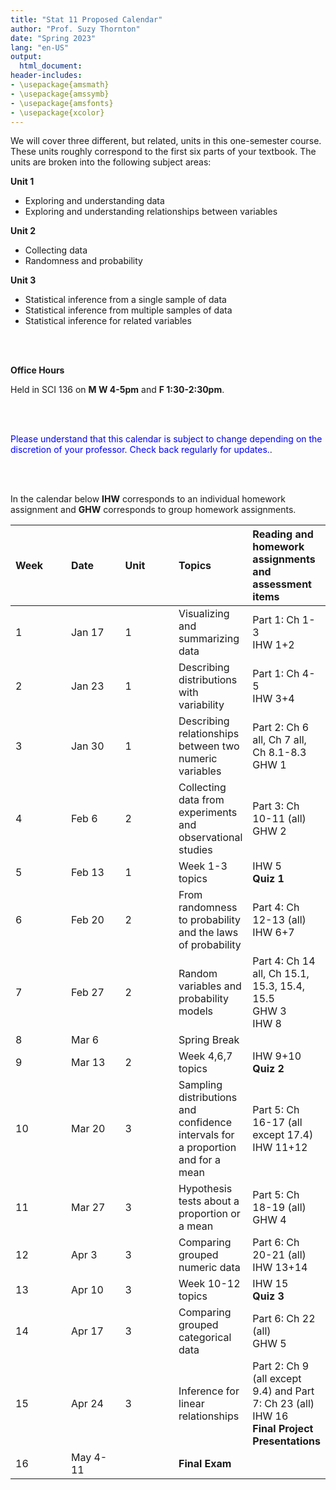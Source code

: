 ```yaml
---
title: "Stat 11 Proposed Calendar"
author: "Prof. Suzy Thornton"
date: "Spring 2023"
lang: "en-US"
output:
  html_document:
header-includes:
- \usepackage{amsmath}
- \usepackage{amssymb}
- \usepackage{amsfonts}
- \usepackage{xcolor}
---
```




We will cover three different, but related, units in this one-semester course. These units roughly correspond to the first six parts of your textbook. The units are broken into the following subject areas:


**Unit 1**

- Exploring and understanding data 
- Exploring and understanding relationships between variables 



**Unit 2**

- Collecting data 
- Randomness and probability


**Unit 3**

- Statistical inference from a single sample of data 
- Statistical inference from multiple samples of data 
- Statistical inference for related variables 

<br><br>

**Office Hours** 

Held in SCI 136 on **M W 4-5pm** and **F 1:30-2:30pm**.

<br><br>

<span style="color:blue">Please understand that this calendar is subject to change depending on the discretion of your professor. Check back regularly for updates.</span>.

<br><br>

In the calendar below **IHW** corresponds to an individual homework assignment and **GHW** corresponds to group homework assignments.

|Week |Date |Unit |Topics |Reading and homework assignments and assessment items |
|:--- |:--- |:--- |:--- |:--- |
| 1 | Jan 17 | 1 | Visualizing and summarizing data | Part 1: Ch 1-3 <br> IHW 1+2 |
| 2 | Jan 23 | 1 |  Describing distributions with variability  | Part 1: Ch 4-5 <br> IHW 3+4  |
| 3 | Jan 30 | 1 |  Describing relationships between two numeric variables | Part 2: Ch 6 all, Ch 7 all, Ch 8.1-8.3 <br> GHW 1 |
| 4 | Feb 6 | 2   | Collecting data from experiments and observational studies | Part 3: Ch 10-11 (all) <br> GHW 2  |
| 5 | Feb 13 | 1  | Week 1-3 topics | IHW 5 <br> **Quiz 1** |
| 6 | Feb 20 | 2 |  From randomness to probability and the laws of probability | Part 4: Ch 12-13 (all) <br> IHW 6+7 |
| 7 | Feb 27 | 2 |  Random variables and probability models | Part 4: Ch 14 all, Ch 15.1, 15.3, 15.4, 15.5 <br> GHW 3 <br> IHW 8 |
| 8 | Mar 6 |   | Spring Break |   | 
| 9 | Mar 13 | 2 |  Week 4,6,7 topics | IHW 9+10 <br> **Quiz 2** |
| 10 | Mar 20 | 3 | Sampling distributions and confidence intervals for a proportion and for a mean | Part 5: Ch 16-17 (all except 17.4) <br> IHW 11+12 |
| 11 | Mar 27 | 3 | Hypothesis tests about a proportion or a mean | Part 5: Ch 18-19 (all) <br> GHW 4 |
| 12 | Apr 3 | 3 | Comparing grouped numeric data | Part 6: Ch 20-21 (all) <br> IHW 13+14 |
| 13 | Apr 10 | 3 | Week 10-12 topics | IHW 15 <br> **Quiz 3** |
| 14 | Apr 17 | 3 | Comparing grouped categorical data | Part 6: Ch 22 (all) <br> GHW 5 |
| 15 | Apr 24 | 3 | Inference for linear relationships | Part 2: Ch 9 (all except 9.4) and Part 7: Ch 23 (all) <br> IHW 16 <br> **Final Project Presentations** |
| 16 |  May 4-11  |  |  **Final Exam** |  |




